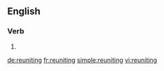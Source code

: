 ==English==

===Verb===
{{head|en}}

# {{present participle of|reunite}}

[[de:reuniting]]
[[fr:reuniting]]
[[simple:reuniting]]
[[vi:reuniting]]